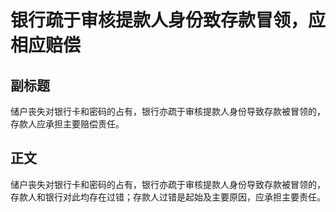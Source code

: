 # 银行疏于审核提款人身份致存款冒领，应相应赔偿
## 副标题
储户丧失对银行卡和密码的占有，银行亦疏于审核提款人身份导致存款被冒领的，存款人应承担主要赔偿责任。
## 正文
储户丧失对银行卡和密码的占有，银行亦疏于审核提款人身份导致存款被冒领的，存款人和银行对此均存在过错；存款人过错是起始及主要原因，应承担主要责任。